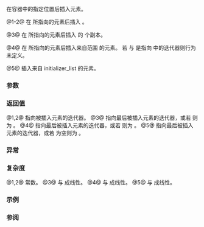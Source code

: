 {{cpp/container/forward_list/title|insert_after}}
{{cpp/container/forward_list/navbar}}
{{dcl begin}}
{{dcl|num=1|since=c++11|
iterator insert_after( const_iterator pos, const T&amp; value );
}}
{{dcl|num=2|since=c++11|
iterator insert_after( const_iterator pos, T&amp;&amp; value );
}}
{{dcl|num=3|since=c++11|
iterator insert_after( const_iterator pos, size_type count, const T&amp; value );
}}
{{dcl|num=4|since=c++11|
template&lt; class InputIt &gt;
iterator insert_after( const_iterator pos, InputIt first, InputIt last );
}}
{{dcl|num=5|since=c++11|
iterator insert_after( const_iterator pos, std::initializer_list&lt;T&gt; ilist );
}}
{{dcl end}}

在容器中的指定位置后插入元素。

@1-2@ 在 {{c|pos}} 所指向的元素后插入 {{c|value}}。

@3@ 在 {{c|pos}} 所指向的元素后插入 {{c|value}} 的 {{c|count}} 个副本。

@4@ 在 {{c|pos}} 所指向的元素后插入来自范围 {{range|first|last}} 的元素。
若 {{c|first}} 与 {{c|last}} 是指向 {{c|*this}} 中的迭代器则行为未定义。

@5@ 插入来自 initializer_list {{c|ilist}} 的元素。

{{cpp/container/note_iterator_invalidation|forward_list|insert_after}}

===参数===
{{par begin}}
{{par|pos|内容将插入到其后的迭代器}}
{{par|value|要插入的元素值}}
{{par|count|要插入的副本数}}
{{par range|3=要插入的|range=源}}
{{par|ilist|插入值来源的初始化式列表}}
{{par hreq}}
{{par req named|InputIt|InputIterator}}
{{par end}} 

===返回值===
@1,2@ 指向被插入元素的迭代器。
@3@ 指向最后被插入元素的迭代器，或若 {{c|1=count==0}} 则为 {{c|pos}}。
@4@ 指向最后被插入元素的迭代器，或若 {{c|1=first==last}} 则为 {{c|pos}}。
@5@ 指向最后被插入元素的迭代器，或若 {{c|ilist}} 为空则为 {{c|pos}}。

===异常===
{{cpp/strong exception safety guarantee|plural=yes}}

===复杂度===
@1,2@ 常数。
@3@ 与 {{c|count}} 成线性。
@4@ 与 {{c|std::distance(first, last)}} 成线性。
@5@ 与 {{c|ilist.size()}} 成线性。

===示例===
{{example
|code=
#include &lt;forward_list&gt;                                                         
#include &lt;string&gt;                                                               
#include &lt;iostream&gt;                                                             
#include &lt;vector&gt;                                                               

void print(const std::forward_list&lt;int&gt;&amp; list)
{
    std::cout &lt;&lt; "list: {";
    for (char comma[3] = {'\0', ' ', '\0'}; int i : list)
    {
        std::cout &lt;&lt; comma &lt;&lt; i;
        comma[0] = ',';
    }
    std::cout &lt;&lt; "}\n";
}

int main()
{
    std::forward_list&lt;int&gt; ints{1, 2, 3, 4, 5};
    print(ints);                                 

    // insert_after (2)
    auto beginIt = ints.begin();
    ints.insert_after(beginIt, -6);
    print(ints);

    // insert_after (3)
    auto anotherIt = beginIt;
    ++anotherIt;
    anotherIt = ints.insert_after(anotherIt, 2, -7);
    print(ints);

    // insert_after (4)
    const std::vector&lt;int&gt; v = {-8, -9, -10};
    anotherIt = ints.insert_after(anotherIt, v.cbegin(), v.cend());
    print(ints);

    // insert_after (5)
    ints.insert_after(anotherIt, {-11, -12, -13, -14});
    print(ints);
}
|output=
list: {1, 2, 3, 4, 5}
list: {1, -6, 2, 3, 4, 5}
list: {1, -6, -7, -7, 2, 3, 4, 5}
list: {1, -6, -7, -7, -8, -9, -10, 2, 3, 4, 5}
list: {1, -6, -7, -7, -8, -9, -10, -11, -12, -13, -14, 2, 3, 4, 5}
}}

===参阅===
{{dsc begin}}
{{dsc inc|cpp/container/dsc emplace after|forward_list}}
{{dsc inc|cpp/container/dsc push_front|forward_list}}
{{dsc end}}

{{langlinks|de|en|es|fr|it|ja|pl|pt|ru}}